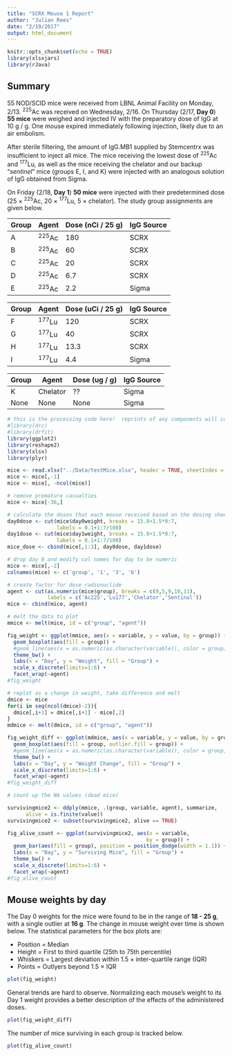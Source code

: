 ```yaml
---
title: "SCRX Mouse 1 Report"
author: "Julian Rees"
date: "2/19/2017"
output: html_document
---
```


```r
knitr::opts_chunk$set(echo = TRUE)
library(xlsxjars)
library(rJava)
```

## Summary
55 NOD/SCID mice were received from LBNL Animal Facility on Monday, 2/13.  ^225^Ac was received on Wednesday, 2/16.  On Thursday (2/17, **Day 0**) **55 mice** were weighed and injected IV with the preparatory dose of IgG at 10 \mu g / g.  One mouse expired immediately following injection, likely due to an air embolism. 

After sterile filtering, the amount of IgG.MB1 supplied by Stemcentrx was insufficient to inject all mice. The mice receiving the lowest dose of ^225^Ac and ^177^Lu, as well as the mice receiving the chelator and our backup "*sentinel*" mice (groups E, I, and K) were injected with an analogous solution of IgG obtained from Sigma. 

On Friday (2/18, **Day 1**) **50 mice** were injected with their predetermined dose (25 $\times$ ^225^Ac, 20 $\times$ ^177^Lu, 5 $\times$ chelator).  The study group assignments are given below. 

Group | Agent | Dose (nCi / 25 g) | IgG Source
------|---------|------ | --
A | ^225^Ac | 180 | SCRX
B | ^225^Ac | 60  | SCRX
C | ^225^Ac | 20  | SCRX
D | ^225^Ac | 6.7 | SCRX
E | ^225^Ac | 2.2 | Sigma

Group | Agent | Dose (uCi / 25 g) | IgG Source
------|---------|------ | --
F | ^177^Lu | 120 | SCRX
G | ^177^Lu | 40  | SCRX
H | ^177^Lu | 13.3 | SCRX
I | ^177^Lu | 4.4 | Sigma

Group | Agent | Dose (ug / g) | IgG Source
------|---------|------ | --
K | Chelator | ?? | Sigma
None | None |  None  | Sigma




```r

# this is the processing code here!  reprints of any components will come below
#library(drc)
#library(drfit)
library(ggplot2)
library(reshape2)
library(xlsx)
library(plyr)

mice <- read.xlsx("../Data/testMice.xlsx", header = TRUE, sheetIndex = 1)
mice <- mice[,-1]
mice <- mice[, -ncol(mice)]

# remove premature casualties
mice <- mice[-36,]

# calculate the doses that each mouse received based on the dosing sheet
day0dose <- cut(mice$day0weight, breaks = 15.8+1.5*0:7, 
                labels = 0.1+1:7/100)
day1dose <- cut(mice$day1weight, breaks = 15.8+1.5*0:7, 
                labels = 0.1+1:7/100)
mice_dose <- cbind(mice[,1:3], day0dose, day1dose)

# drop day 0 and modify col names for day to be numeric
mice <- mice[,-2]
colnames(mice) <- c('group', '1', '3', '6')

# create factor for dose radionuclide
agent <- cut(as.numeric(mice$group), breaks = c(0,5,9,10,11),
             labels = c('Ac225','Lu177','Chelator','Sentinal'))
mice <- cbind(mice, agent)

# melt the data to plot 
mmice <- melt(mice, id = c("group", "agent"))

fig_weight <- ggplot(mmice, aes(x = variable, y = value, by = group)) + 
  geom_boxplot(aes(fill = group)) + 
  #geom_line(aes(x = as.numeric(as.character(variable)), color = group)) +
  theme_bw() +
  labs(x = "Day", y = "Weight", fill = "Group") +
  scale_x_discrete(limits=1:6) +
  facet_wrap(~agent)
#fig_weight

# replot as a change in weight, take difference and melt
dmice <- mice
for(i in seq(ncol(dmice)-2)){
  dmice[,i+1] = dmice[,i+1] - mice[,2]
}
mdmice <- melt(dmice, id = c("group", "agent"))

fig_weight_diff <- ggplot(mdmice, aes(x = variable, y = value, by = group)) + 
  geom_boxplot(aes(fill = group, outlier.fill = group)) + 
  #geom_line(aes(x = as.numeric(as.character(variable)), color = group, group = group)) +
  theme_bw() +
  labs(x = "Day", y = "Weight Change", fill = "Group") +
  scale_x_discrete(limits=1:6) +
  facet_wrap(~agent)
#fig_weight_diff

# count up the NA values (dead mice)

survivingmice2 <- ddply(mmice, .(group, variable, agent), summarize, 
      alive = is.finite(value))
survivingmice2 <- subset(survivingmice2, alive == TRUE)

fig_alive_count <- ggplot(survivingmice2, aes(x = variable, 
                                             by = group)) + 
  geom_bar(aes(fill = group), position = position_dodge(width = 1.1)) + 
  labs(x = "Day", y = "Surviving Mice", fill = "Group") +
  theme_bw() +
  scale_x_discrete(limits=1:6) +
  facet_wrap(~agent)
#fig_alive_count
```

## Mouse weights by day
The Day 0 weights for the mice were found to be in the range of **18 - 25 g**, with a single outlier at **16 g**.  The change in mouse weight over time is shown below. The statistical parameters for the box plots are:

* Position = Median
* Height = First to third quartile (25th to 75th percentile)
* Whiskers = Largest deviation within 1.5 $\times$ inter-quartile range (IQR)
* Points = Outlyers beyond 1.5 $\times$ IQR

```r
plot(fig_weight)
```

General trends are hard to observe.  Normalizing each mouse's weight to its Day 1 weight provides a better description of the effects of the administered doses.

```r
plot(fig_weight_diff)
```

The number of mice surviving in each group is tracked below. 

```r
plot(fig_alive_count)
```


